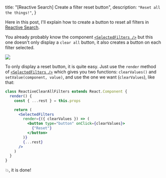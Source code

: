   title: "[Reactive Search] Create a filter reset button",
  description: `"Reset all the things!"`,
}

Here in this post, I'll explain how to create a button to reset all filters in [Reactive Search](https://docs.appbase.io/docs/reactivesearch/v3/overview/quickstart/).

You already probably know the component [`<SelectedFilters />`](https://docs.appbase.io/docs/reactivesearch/v3/advanced/selectedfilters/) but this one doesn't only display a `clear all` button, it also creates a button on each filter selected.

![](https://i.imgur.com/6GqSVW2.png)

To only display a reset button, it is quite easy. Just use the `render` method of [`<SelectedFilters />`](https://github.com/appbaseio/reactivesearch/blob/dev/packages/web/examples/CustomSelectedFilters/src/index.js#L27) which gives you two functions: `clearValues()` and `setValue(component, value)`, and use the one we want (`clearValues`), like that:

```jsx
class ReactiveClearAllFilters extends React.Component {
  render() {
    const { ...rest } = this.props

    return (
      <SelectedFilters
        render={({ clearValues }) => (
          <button type="button" onClick={clearValues}>
            {"Reset"}
          </button>
        )}
        {...rest}
      />
    )
  }
}
```

💥, it is done!
